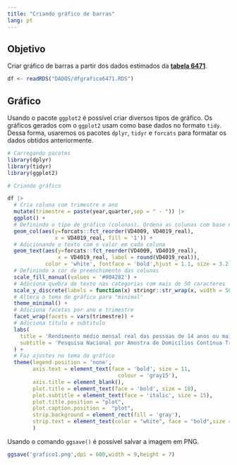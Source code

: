 ---
title: "Criando gráfico de barras"
lang: pt
---

## Objetivo

Criar gráfico de barras a partir dos dados estimados da [**tabela 6471**](https://sidra.ibge.gov.br/tabela/6471).

```{r tabela1, echo=FALSE}
df <- readRDS("DADOS/dfgrafico6471.RDS")
```

## Gráfico

Usando o pacote `ggplot2` é possível criar diversos tipos de gráfico. Os gráficos gerados com o `ggplot2` usam como base dados no formato `tidy`. Dessa forma, usaremos os pacotes `dplyr`, `tidyr` e `forcats` para formatar os dados obtidos anteriormente.

```{r grafico, message=F, warning=F, out.width="100%", fig.align='center', dpi=600, fig.width = 12, fig.height = 8}
# Carregando pacotes
library(dplyr)
library(tidyr)
library(ggplot2)

# Criando gráfico

df |> 
  # Cria coluna com trimestre e ano
  mutate(trimestre = paste(year,quarter,sep = " - ")) |> 
  ggplot() +
  # Definindo o tipo de gráfico (colunas). Ordena as colunas com base no valor
  geom_col(aes(y=forcats::fct_reorder(VD4009, VD4019_real),
               x = VD4019_real, fill = '1')) +
  # Adicionando o texto com o valor em cada coluna
  geom_text(aes(y=forcats::fct_reorder(VD4009, VD4019_real),
                x = VD4019_real, label = round(VD4019_real)), 
            color = 'white', fontface = 'bold',hjust = 1.1, size = 3.2) +
  # Definindo a cor de preenchimento das colunas
  scale_fill_manual(values = '#004282') +
  # Adiciona quebra de texto nas categorias com mais de 50 caracteres
  scale_y_discrete(labels = function(x) stringr::str_wrap(x, width = 50)) +
  # Altera o tema do gráfico para "minimal"
  theme_minimal() +
  # Adiciona facetas por ano e trimestre
  facet_wrap(facets = vars(trimestre)) +
  # Adiciona título e subtitulo
  labs(
    title = 'Rendimento médio mensal real das pessoas de 14 anos ou mais por tipo de ocupação',
    subtitle = 'Pesquisa Nacional por Amostra de Domicílios Contínua Trimestral - Dados de 2023 e 2024'
  ) +
  # Faz ajustes no tema do gráfico
  theme(legend.position = 'none',
        axis.text = element_text(face = 'bold', size = 11,
                                   colour = 'gray15'),
        axis.title = element_blank(),
        plot.title = element_text(face = 'bold', size = 18),
        plot.subtitle = element_text(face = 'italic', size = 15),
        plot.title.position = "plot", 
        plot.caption.position =  "plot",
        strip.background = element_rect(fill = 'gray'),
        strip.text = element_text(color = "white", face = "bold",size = 15)
        ) 
```

Usando o comando `ggsave()` é possível salvar a imagem em PNG.

```{r salva, eval=F}
ggsave('grafico1.png',dpi = 600,width = 9,height = 7)
```
